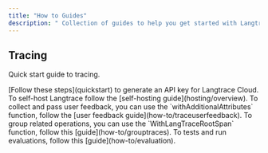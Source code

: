 ```yaml
---
title: "How to Guides"
description: " Collection of guides to help you get started with Langtrace."
---
```


## Tracing

Quick start guide to tracing.

<AccordionGroup>
  <Accordion title="Generate an API key for Langtrace Cloud">
    [Follow these steps](quickstart) to generate an API key for Langtrace Cloud.
  </Accordion>
  <Accordion title="How to self-host Langtrace">
    To self-host Langtrace follow the [self-hosting guide](hosting/overview).
  </Accordion>
  <Accordion title="Collect and pass User feedback">
    To collect and pass user feedback, you can use the
    `withAdditionalAttributes` function, follow the [user feedback
    guide](how-to/traceuserfeedback).
  </Accordion>
  <Accordion title="Group related operations">
    To group related operations, you can use the `WithLangTraceRootSpan`
    function, follow this [guide](how-to/grouptraces).
  </Accordion>
  <Accordion title="Create and run evaluations">
    To tests and run evaluations, follow this [guide](how-to/evaluation).
  </Accordion>
</AccordionGroup>
